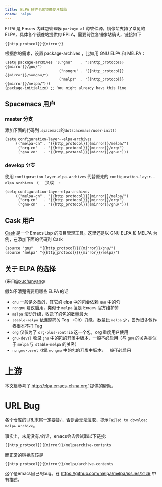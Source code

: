 ```yaml
---
title: ELPA 软件仓库镜像使用帮助
cname: 'elpa'
---
```


ELPA 是 Emacs 内建包管理器 `package.el` 的软件源，镜像站支持了常见的 ELPA，具体各个镜像站提供的 EPLA，需要前往各镜像站确认，链接如下

<CodeBlock>

```
{{http_protocol}}{{mirror}}
```

</CodeBlock>

根据你的需求，设置 package-archives ，比如用 GNU ELPA 和 MELPA：

<CodeBlock>

```
(setq package-archives '(("gnu"    . "{{http_protocol}}{{mirror}}/gnu/")
                         ("nongnu" . "{{http_protocol}}{{mirror}}/nongnu/")
                         ("melpa"  . "{{http_protocol}}{{mirror}}/melpa/")))
(package-initialize) ;; You might already have this line
```

</CodeBlock>

Spacemacs 用户
--------------

### master 分支

添加下面的代码到`.spacemacs`的`dotspacemacs/user-init()`

<CodeBlock>

```
(setq configuration-layer--elpa-archives
    '(("melpa-cn" . "{{http_protocol}}{{mirror}}/melpa/")
      ("org-cn"   . "{{http_protocol}}{{mirror}}/org/")
      ("gnu-cn"   . "{{http_protocol}}{{mirror}}/gnu/")))
```

</CodeBlock>

### develop 分支

使用 `configuration-layer-elpa-archives` 代替原来的 `configuration-layer--elpa-archives` （ `--` 换成 `-` ）

<CodeBlock>

```
(setq configuration-layer-elpa-archives
    '(("melpa-cn" . "{{http_protocol}}{{mirror}}/melpa/")
      ("org-cn"   . "{{http_protocol}}{{mirror}}/org/")
      ("gnu-cn"   . "{{http_protocol}}{{mirror}}/gnu/")))
```

</CodeBlock>

Cask 用户
---------

[Cask](https://github.com/cask/cask) 是一个 Emacs Lisp 的项目管理工具。这里还是以 GNU ELPA 和 MELPA 为例，在添加下面的代码到 Cask

<CodeBlock>

```
(source "gnu"   "{{http_protocol}}{{mirror}}/gnu/")
(source "melpa" "{{http_protocol}}{{mirror}}/melpa/")
```

</CodeBlock>

关于 ELPA 的选择
----------------

(来自[@xuchunyang](https://github.com/xuchunyang))

假如不清楚需要用哪些 ELPA 的话

- `gnu` 一般是必备的，其它的 elpa 中的包会依赖 `gnu` 中的包
- `nongnu` 建议启用，类似于 `melpa` 但是 Emacs 官方维护的
- `melpa` 滚动升级，收录了的包的数量最大
- `stable-melpa` 依据源码的 Tag （Git）升级，数量比 `melpa` 少，因为很多包作者根本不打 Tag
- `org` 仅仅为了 `org-plus-contrib` 这一个包，org 重度用户使用
- `gnu-devel` 收录 `gnu` 中的包的开发中版本，一般不必启用（与 `gnu` 的关系类似于 `melpa` 与 `stable-melpa` 的关系）
- `nongnu-devel` 收录 `nongnu` 中的包的开发中版本，一般不必启用

上游
====

本文档参考了 http://elpa.emacs-china.org/ 提供的帮助。

URL Bug
=======

各个仓库的URL末尾一定要加`/`，否则会无法拉取，提示`Failed to download melpa archive`。

事实上，末尾没有`/`的话，emacs会去尝试取以下链接:

<CodeBlock>

```
{{http_protocol}}{{mirror}}/melpaarchive-contents
```

</CodeBlock>

而正常的链接应该是

<CodeBlock>

```
{{http_protocol}}{{mirror}}/melpa/archive-contents
```

</CodeBlock>

这个是emacs自己的bug。在 https://github.com/melpa/melpa/issues/2139 中有描述。

